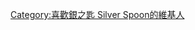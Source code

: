 {{Userbox-2
| border-c = #4E270A
| border-s = 1
| id1-c    = #414D81
| id1-s    = 12
| id1-fc   = #FFFFFF
| id1-op   = font-family: monospace;
| id2-c    = #414D81
| id2-s    = 12
| id2-fc   = #FFFFFF
| info-c   = #D9AD7E
| info-s   = 10
| info-fc  = #4E270A
| id1      = {{lang|ja|エゾノー}}
| id2      = {{lang|ja|馬術部}}
| info     = 這個用戶是'''[[銀之匙 Silver Spoon|<span style="color:#4E270A;">大蝦夷農業高中馬術部</span>]]'''的'''副部長'''。
| nocat    = {{{nocat|}}}
}}<includeonly>

[[Category:喜歡銀之匙 Silver Spoon的維基人]]

</includeonly>